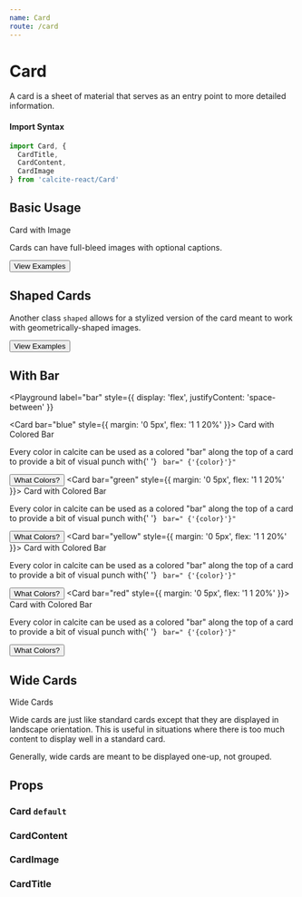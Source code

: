 ```yaml
---
name: Card
route: /card
---
```







# Card

A card is a sheet of material that serves as an entry point to more detailed
information.

#### Import Syntax

```js
import Card, {
  CardTitle,
  CardContent,
  CardImage
} from 'calcite-react/Card'
```

## Basic Usage

<Playground>
  <Card style={{ maxWidth: '320px' }}>
    <CardImage
      src={cardImage}
      caption="Florida, January 1954"
      alt="Bridge Club, 1954"
    />
    <CardContent>
      <CardTitle>Card with Image</CardTitle>
      <p>Cards can have full-bleed images with optional captions.</p>
      <Button>View Examples</Button>
    </CardContent>
  </Card>
</Playground>

## Shaped Cards

<Playground label="shaped">
  <Card shaped style={{ maxWidth: '320px' }}>
    <CardImage src={cardImageCircle} alt="Bridge Club, 1942" />
    <CardContent>
      <p>
        Another class <code>shaped</code> allows for a stylized version of the
        card meant to work with geometrically-shaped images.
      </p>
      <Button clear>View Examples</Button>
    </CardContent>
  </Card>
</Playground>

## With Bar

<Playground
  label="bar"
  style={{
    display: 'flex',
    justifyContent: 'space-between'
  }}
>
  <Card bar="blue" style={{ margin: '0 5px', flex: '1 1 20%' }}>
    <CardContent>
      <CardTitle>Card with Colored Bar</CardTitle>
      <p>
        Every color in calcite can be used as a colored "bar" along the top of a
        card to provide a bit of visual punch with{' '}
        <code>
          bar="
          {'{color}'}"
        </code>
      </p>
      <Button clear>What Colors?</Button>
    </CardContent>
  </Card>
  <Card bar="green" style={{ margin: '0 5px', flex: '1 1 20%' }}>
    <CardContent>
      <CardTitle>Card with Colored Bar</CardTitle>
      <p>
        Every color in calcite can be used as a colored "bar" along the top of a
        card to provide a bit of visual punch with{' '}
        <code>
          bar="
          {'{color}'}"
        </code>
      </p>
      <Button clear>What Colors?</Button>
    </CardContent>
  </Card>
  <Card bar="yellow" style={{ margin: '0 5px', flex: '1 1 20%' }}>
    <CardContent>
      <CardTitle>Card with Colored Bar</CardTitle>
      <p>
        Every color in calcite can be used as a colored "bar" along the top of a
        card to provide a bit of visual punch with{' '}
        <code>
          bar="
          {'{color}'}"
        </code>
      </p>
      <Button clear>What Colors?</Button>
    </CardContent>
  </Card>
  <Card bar="red" style={{ margin: '0 5px', flex: '1 1 20%' }}>
    <CardContent>
      <CardTitle>Card with Colored Bar</CardTitle>
      <p>
        Every color in calcite can be used as a colored "bar" along the top of a
        card to provide a bit of visual punch with{' '}
        <code>
          bar="
          {'{color}'}"
        </code>
      </p>
      <Button clear>What Colors?</Button>
    </CardContent>
  </Card>
</Playground>

## Wide Cards

<Playground label="wide">
  <Card wide>
    <CardImage
      wide
      src={cardImage}
      caption="Florida, January 1954"
      alt="Bridge Club, 1954"
    />
    <CardContent wide>
      <CardTitle>Wide Cards</CardTitle>
      <p>
        Wide cards are just like standard cards except that they are displayed
        in landscape orientation. This is useful in situations where there is
        too much content to display well in a standard card.
      </p>
      <p>Generally, wide cards are meant to be displayed one-up, not grouped.</p>
    </CardContent>
  </Card>
</Playground>

## Props

### Card `default`

<PropsTable of={CardPropsTable} />

### CardContent

<PropsTable of={CardContent} />

### CardImage

<PropsTable of={CardImage} />

### CardTitle

<PropsTable of={CardTitle} />
